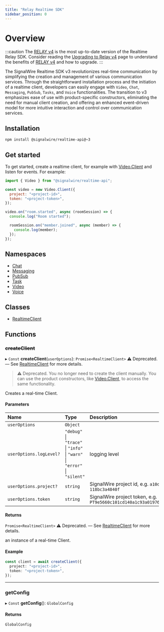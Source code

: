 ```yaml
---
title: "Relay Realtime SDK"
sidebar_position: 0
---
```


[chat]: /sdks/relay-realtime-sdk/v3/chat
[messaging]: /sdks/relay-realtime-sdk/v3/messaging
[pubsub]: /sdks/relay-realtime-sdk/v3/pubsub
[realtimeclient-2]: /sdks/relay-realtime-sdk/v3/realtime-client
[relay-v4-1]: /sdks/relay-realtime-sdk
[task]: /sdks/relay-realtime-sdk/v3/task
[upgrading-to-relay-v4]: /sdks/relay-realtime-sdk/v3/guides/realtime-relay-v4-vs-v3
[video-client-1]: /sdks/relay-realtime-sdk/v3/video/room-session
[video]: /sdks/relay-realtime-sdk/v3/video
[voice]: /sdks/relay-realtime-sdk/v3/voice

# Overview

:::caution
The [RELAY v4][relay-v4-1] is the most up-to-date version of the Realtime Relay SDK.
Consider reading the [Upgrading to Relay v4][upgrading-to-relay-v4] page to understand the benefits of
[RELAY v4][relay-v4-1] and how to upgrade.
:::

The SignalWire Realtime SDK v3 revolutionizes real-time communication by simplifying the creation
and management of various communication services.
Through the straightforward installation process and the initiation of a realtime client,
developers can easily engage with `Video`, `Chat`, `Messaging`, `PubSub`, `Tasks`, and `Voice` functionalities.
The transition to v3 emphasizes ease of use with product-specific constructors, eliminating the need for manual client creation,
and offering an enhanced event-driven model for more intuitive interaction and control over communication services.

## Installation

```bash npm2yarn
npm install @signalwire/realtime-api@~3
```

## Get started

To get started, create a realtime client, for example with [Video.Client][video-client-1] and listen for events. For example:

```javascript
import { Video } from "@signalwire/realtime-api";

const video = new Video.Client({
  project: "<project-id>",
  token: "<project-token>",
});

video.on("room.started", async (roomSession) => {
  console.log("Room started");

  roomSession.on("member.joined", async (member) => {
    console.log(member);
  });
});
```

## Namespaces

- [Chat][chat]
- [Messaging][messaging]
- [PubSub][pubsub]
- [Task][task]
- [Video][video]
- [Voice][voice]

## Classes

- [RealtimeClient][realtimeclient-2]

## Functions

### ~~createClient~~

▸ `Const` **createClient**(`userOptions`): `Promise<RealtimeClient>` ⚠️ Deprecated. — See [RealtimeClient][realtimeclient-2] for more details.

> ⚠️ Deprecated.
> You no longer need to create the client manually. You can use the product constructors, like [Video.Client][video-client-1], to access the same functionality.

Creates a real-time Client.

#### Parameters

| Name                    | Type                                                                      | Description                                                                                    |
| :---------------------- | :------------------------------------------------------------------------ | :--------------------------------------------------------------------------------------------- |
| `userOptions`           | `Object`                                                                  |                                                                                                |
| `userOptions.logLevel?` | `"debug"` \| `"trace"` \| `"info"` \| `"warn"` \| `"error"` \| `"silent"` | logging level                                                                                  |
| `userOptions.project?`  | `string`                                                                  | SignalWire project id, e.g. <code>a10d8a9f-2166-4e82-56ff-118bc3a4840f</code>                  |
| `userOptions.token`     | `string`                                                                  | SignalWire project token, e.g. <code>PT9e5660c101cd140a1c93a0197640a369cf5f16975a0079c9</code> |

#### Returns

`Promise<RealtimeClient>` ⚠️ Deprecated. — See [RealtimeClient][realtimeclient-2] for more details.

an instance of a real-time Client.

#### Example

```typescript
const client = await createClient({
  project: "<project-id>",
  token: "<project-token>",
});
```

---

### getConfig

▸ `Const` **getConfig**(): `GlobalConfig`

#### Returns

`GlobalConfig`
